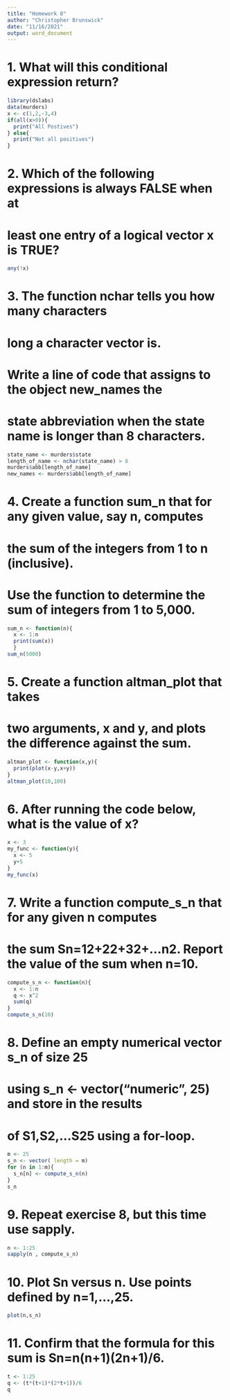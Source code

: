 ```yaml
---
title: "Homework 8"
author: "Christopher Brunswick"
date: "11/16/2021"
output: word_document
---
```

# 1. What will this conditional expression return?
```r
library(dslabs)
data(murders)
x <- c(1,2,-3,4)
if(all(x>0)){
  print("All Postives")
} else{
  print("Not all positives")
}
```

# 2. Which of the following expressions is always FALSE when at 
# least one entry of a logical vector x is TRUE?

```r
any(!x)
```

# 3. The function nchar tells you how many characters 
# long a character vector is. 
# Write a line of code that assigns to the object new_names the 
# state abbreviation when the state name is longer than 8 characters.


```r
state_name <- murders$state
length_of_name <- nchar(state_name) > 8
murders$abb[length_of_name]
new_names <- murders$abb[length_of_name]
```

# 4. Create a function sum_n that for any given value, say n, computes 
# the sum of the integers from 1 to n (inclusive). 
# Use the function to determine the sum of integers from 1 to 5,000.

```r
sum_n <- function(n){ 
  x <- 1:n  
  print(sum(x))
  }
sum_n(5000)
```


# 5. Create a function altman_plot that takes 
# two arguments, x and y, and plots the difference against the sum.

```r
altman_plot <- function(x,y){
  print(plot(x-y,x+y))
}
altman_plot(10,100)
```

# 6. After running the code below, what is the value of x?

```r
x <- 3
my_func <- function(y){
  x <- 5
  y+5
}
my_func(x)
```

# 7. Write a function compute_s_n that for any given n computes 
# the sum Sn=12+22+32+…n2. Report the value of the sum when n=10.

```r
compute_s_n <- function(n){
  x <- 1:n
  q <- x^2
  sum(q)
}
compute_s_n(10)
```

# 8. Define an empty numerical vector s_n of size 25 
# using s_n <- vector("numeric", 25) and store in the results 
# of S1,S2,…S25 using a for-loop.

```r
m <- 25
s_n <- vector( length = m)
for (n in 1:m){
  s_n[n] <- compute_s_n(n)
}
s_n
```

# 9. Repeat exercise 8, but this time use sapply.

```r
n <- 1:25
sapply(n , compute_s_n)
```

# 10. Plot Sn versus n. Use points defined by n=1,…,25.

```r
plot(n,s_n)
```


# 11. Confirm that the formula for this sum is Sn=n(n+1)(2n+1)/6.

```r
t <- 1:25
q <- (t*(t+1)*(2*t+1))/6
q
```
